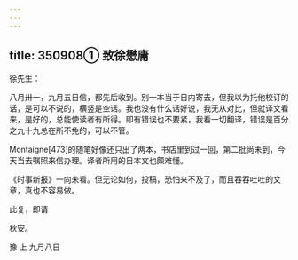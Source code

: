```yaml
---
---
---
```

title: 350908① 致徐懋庸
---




徐先生：

八月卅一，九月五日信，都先后收到。别一本当于日内寄去，但我以为托他校订的话，是可以不说的，横竖是空话。我也没有什么话好说，我无从对比，但就译文看来，是好的，总能使读者有所得。即有错误也不要紧，我看一切翻译，错误是百分之九十九总在所不免的，可以不管。

Montaigne[473]的随笔好像还只出了两本，书店里到过一回，第二批尚未到，今天当去嘱照来信办理。译者所用的日本文也颇难懂。

《时事新报》一向未看。但无论如何，投稿，恐怕来不及了，而且吞吞吐吐的文章，真也不容易做。

此复，即请

秋安。

豫 上 九月八日